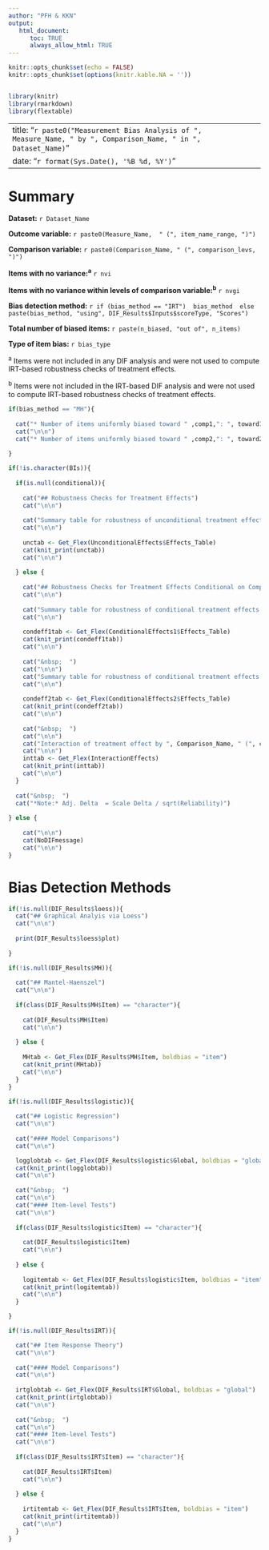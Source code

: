```yaml
---
author: "PFH & KKN" 
output:
   html_document:
      toc: TRUE
      always_allow_html: TRUE
---
```


```r
knitr::opts_chunk$set(echo = FALSE)
knitr::opts_chunk$set(options(knitr.kable.NA = ''))


library(knitr)
library(rmarkdown)
library(flextable)

```

---
title: "`r paste0("Measurement Bias Analysis of ", Measure_Name, " by ", Comparison_Name, " in ", Dataset_Name)`"
date: "`r format(Sys.Date(), '%B %d, %Y')`"
---

# Summary


**Dataset:** `r Dataset_Name`

**Outcome variable:** `r paste0(Measure_Name,  " (", item_name_range, ")")`

**Comparison variable:** `r paste0(Comparison_Name, " (", comparison_levs, ")")`

**Items with no variance:^a^** `r nvi`

**Items with no variance within levels of comparison variable:^b^** `r nvgi`

**Bias detection method:** `r if (bias_method == "IRT")  bias_method  else  paste(bias_method, "using", DIF_Results$Inputs$scoreType, "Scores")`

**Total number of biased items:** `r paste(n_biased, "out of", n_items)`

**Type of item bias:** `r bias_type`

^a^ Items were not included in any DIF analysis and were not used to compute IRT-based robustness checks of treatment effects. 

^b^ Items were not included in the IRT-based DIF analysis and were not used to compute IRT-based robustness checks of treatment effects. 

  
```r
if(bias_method == "MH"){
  
  cat("* Number of items uniformly biased toward " ,comp1,": ", toward1, sep = "")
  cat("\n\n")
  cat("* Number of items uniformly biased toward " ,comp2,": ", toward2, sep = "")
  
}
```
  

```r

if(!is.character(BIs)){
    
  if(is.null(conditional)){
    
    cat("## Robustness Checks for Treatment Effects")
    cat("\n\n")
    
    cat("Summary table for robustness of unconditional treatment effects (comparing ", UnconditionalEffects$Comparison, ")", sep  ="") 
    cat("\n\n")
    
    unctab <- Get_Flex(UnconditionalEffects$Effects_Table)
    cat(knit_print(unctab))
    cat("\n\n")
    
  } else {
  
    cat("## Robustness Checks for Treatment Effects Conditional on Comparison Variable")
    cat("\n\n")
  
    cat("Summary table for robustness of conditional treatment effects for ", comp1, " (comparing ", ConditionalEffects1$Comparison, ")", sep  = "") 
    cat("\n\n")
  
    condeff1tab <- Get_Flex(ConditionalEffects1$Effects_Table)
    cat(knit_print(condeff1tab))
    cat("\n\n")
  
    cat("&nbsp;  ")
    cat("\n\n")
    cat("Summary table for robustness of conditional treatment effects for ", comp2, " (comparing ", ConditionalEffects2$Comparison, ")", sep  = "") 
    cat("\n\n")
    
    condeff2tab <- Get_Flex(ConditionalEffects2$Effects_Table)
    cat(knit_print(condeff2tab))
    cat("\n\n")
    
    cat("&nbsp;  ")
    cat("\n\n")
    cat("Interaction of treatment effect by ", Comparison_Name, " (", comp1, " - ", comp2, ")", sep = "")
    cat("\n\n")
    inttab <- Get_Flex(InteractionEffects)
    cat(knit_print(inttab))
    cat("\n\n")
  }
  
  cat("&nbsp;  ")
  cat("*Note:* Adj. Delta  = Scale Delta / sqrt(Reliability)")
  
} else {
  
    cat("\n\n")
    cat(NoDIFmessage)
    cat("\n\n")
}

```


# Bias Detection Methods

```r

if(!is.null(DIF_Results$loess)){
  cat("## Graphical Analyis via Loess")
  cat("\n\n")
  
  print(DIF_Results$loess$plot)
  
}
```




```r

if(!is.null(DIF_Results$MH)){
  
  cat("## Mantel-Haenszel")
  cat("\n\n")
    
  if(class(DIF_Results$MH$Item) == "character"){
        
    cat(DIF_Results$MH$Item)
    cat("\n\n")
    
  } else {
    
    MHtab <- Get_Flex(DIF_Results$MH$Item, boldbias = "item")
    cat(knit_print(MHtab))
    cat("\n\n")
  }
}
```




```r
if(!is.null(DIF_Results$logistic)){
  
  cat("## Logistic Regression")
  cat("\n\n")
  
  cat("#### Model Comparisons")
  cat("\n\n")

  logglobtab <- Get_Flex(DIF_Results$logistic$Global, boldbias = "global")
  cat(knit_print(logglobtab))
  cat("\n\n")
  
  cat("&nbsp;  ")
  cat("\n\n")
  cat("#### Item-level Tests")
  cat("\n\n")
  
  if(class(DIF_Results$logistic$Item) == "character"){
    
    cat(DIF_Results$logistic$Item)
    cat("\n\n")
        
  } else {
    
    logitemtab <- Get_Flex(DIF_Results$logistic$Item, boldbias = "item")
    cat(knit_print(logitemtab))
    cat("\n\n")
  }

}
```


```r

if(!is.null(DIF_Results$IRT)){

  cat("## Item Response Theory")
  cat("\n\n")
  
  cat("#### Model Comparisons")
  cat("\n\n")
  
  irtglobtab <- Get_Flex(DIF_Results$IRT$Global, boldbias = "global")
  cat(knit_print(irtglobtab))
  cat("\n\n")
 
  cat("&nbsp;  ")
  cat("\n\n")
  cat("#### Item-level Tests")
  cat("\n\n")
  
  if(class(DIF_Results$IRT$Item) == "character"){
    
    cat(DIF_Results$IRT$Item)
    cat("\n\n")
        
  } else {
    
    irtitemtab <- Get_Flex(DIF_Results$IRT$Item, boldbias = "item")
    cat(knit_print(irtitemtab))
    cat("\n\n")
  }
}

```